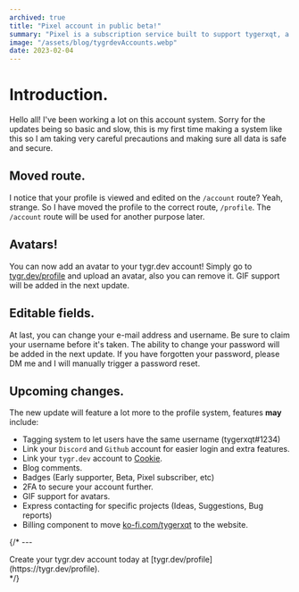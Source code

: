 ```yaml
---
archived: true
title: "Pixel account in public beta!"
summary: "Pixel is a subscription service built to support tygerxqt, a Pixel account is the gateway to your perks."
image: "/assets/blog/tygrdevAccounts.webp"
date: 2023-02-04
---
```


# Introduction.

Hello all! I've been working a lot on this account system. Sorry for the updates being so basic and slow, this is my first time making a system like this so I am taking very careful precautions and making sure all data is safe and secure.

## Moved route.

I notice that your profile is viewed and edited on the `/account` route? Yeah, strange. So I have moved the profile to the correct route, `/profile`. The `/account` route will be used for another purpose later.

## Avatars!

You can now add an avatar to your tygr.dev account! Simply go to [tygr.dev/profile](https://tygr.dev/profile) and upload an avatar, also you can remove it. GIF support will be added in the next update.

## Editable fields.

At last, you can change your e-mail address and username. Be sure to claim your username before it's taken. The ability to change your password will be added in the next update. If you have forgotten your password, please DM me and I will manually trigger a password reset. 

## Upcoming changes.

The new update will feature a lot more to the profile system, features **may** include:
- Tagging system to let users have the same username (tygerxqt#1234)
- Link your `Discord` and `Github` account for easier login and extra features.
- Link your `tygr.dev` account to [Cookie](https://github.com/tygerxqt/cookie).
- Blog comments.
- Badges (Early supporter, Beta, Pixel subscriber, etc)
- 2FA to secure your account further.
- GIF support for avatars.
- Express contacting for specific projects (Ideas, Suggestions, Bug reports)
- Billing component to move [ko-fi.com/tygerxqt](https://ko-fi.com/tygerxqt) to the website.

{/* ---

<div style={{ margin:"auto", marginTop:"3rem" }}>
    Create your tygr.dev account today at [tygr.dev/profile](https://tygr.dev/profile).
</div> */}